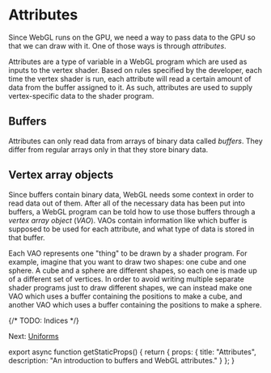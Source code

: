 
# Attributes

Since WebGL runs on the GPU, we need a way to pass data to the GPU so that we can draw with it.
One of those ways is through *attributes*.

Attributes are a type of variable in a WebGL program which are used as inputs to the vertex shader.
Based on rules specified by the developer, each time the vertex shader is run, each attribute will read a certain amount of data from the buffer assigned to it.
As such, attributes are used to supply vertex-specific data to the shader program.

## Buffers

Attributes can only read data from arrays of binary data called *buffers*.
They differ from regular arrays only in that they store binary data.

## Vertex array objects

Since buffers contain binary data, WebGL needs some context in order to read data out of them.
After all of the necessary data has been put into buffers, a WebGL program can be told how to use those buffers through a *vertex array object* (*VAO*).
VAOs contain information like which buffer is supposed to be used for each attribute, and what type of data is stored in that buffer.

Each VAO represents one "thing" to be drawn by a shader program.
For example, imagine that you want to draw two shapes: one cube and one sphere.
A cube and a sphere are different shapes, so each one is made up of a different set of vertices.
In order to avoid writing multiple separate shader programs just to draw different shapes, we can instead make one VAO which uses a buffer containing the positions to make a cube, and another VAO which uses a buffer containing the positions to make a sphere.

{/* TODO: Indices */}

Next: [Uniforms](/webgl/uniforms)


export async function getStaticProps() {
  return {
    props: {
      title: "Attributes",
      description: "An introduction to buffers and WebGL attributes."
    }
  };
}
